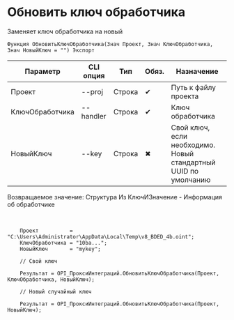 ﻿---
sidebar_position: 8
---


# Обновить ключ обработчика
 Заменяет ключ обработчика на новый



`Функция ОбновитьКлючОбработчика(Знач Проект, Знач КлючОбработчика, Знач НовыйКлюч = "") Экспорт`

  | Параметр | CLI опция | Тип | Обяз. | Назначение |
  |-|-|-|-|-|
  | Проект | --proj | Строка | &#x2714; | Путь к файлу проекта |
  | КлючОбработчика | --handler | Строка | &#x2714; | Ключ обработчика |
  | НовыйКлюч | --key | Строка | &#x2716; | Свой ключ, если необходимо. Новый стандартный UUID по умолчанию |

  
  Возвращаемое значение:   Структура Из КлючИЗначение - Информация об обработчике

<br/>




```bsl title="Пример использования для 1С:Предприятие/OneScript"
    Проект          = "C:\Users\Administrator\AppData\Local\Temp\v8_BDED_4b.oint";
    КлючОбработчика = "10ba...";
    НовыйКлюч       = "mykey";

    // Свой ключ

    Результат = OPI_ПроксиИнтеграций.ОбновитьКлючОбработчика(Проект, КлючОбработчика, НовыйКлюч);

    // Новый случайный ключ

    Результат = OPI_ПроксиИнтеграций.ОбновитьКлючОбработчика(Проект, НовыйКлюч);
```
    




